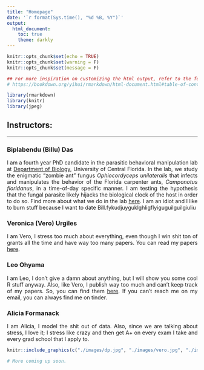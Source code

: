 ```yaml
---
title: "Homepage"
date: '`r format(Sys.time(), "%d %B, %Y")`'
output: 
  html_document:
    toc: true
    theme: darkly
---
```


<style>
body {text-align: justify}
</style>


```r
knitr::opts_chunk$set(echo = TRUE)
knitr::opts_chunk$set(warning = F)
knitr::opts_chunk$set(message = F)

## For more inspiration on customizing the html output, refer to the following:
# https://bookdown.org/yihui/rmarkdown/html-document.html#table-of-contents

```


```r
library(rmarkdown)
library(knitr)
library(jpeg)
```


## Instructors:

***

### Biplabendu (Billu) Das
    
I am a fourth year PhD candidate in the parasitic behavioral manipulation lab at [Department of Biology](http://sciences.ucf.edu/biology/), University of Central Florida. In the lab, we study the enigmatic "zombie ant" fungus _Ophiocordyceps unilateralis_ that infects and manipulates the behavior of the Florida carpenter ants, _Camponotus floridanus_, in a time-of-day specific manner. I am testing the hypothesis that the fungal parasite likely hijacks the biological clock of the host in order to do so. Find more about what we do in the lab [here](http://sciences.ucf.edu/biology/debekkerlab/). I am an idiot and I like to burn stuff because I want to date Bill.fykudjuyguklghligflyiguguilguilgiuliu

### Veronica (Vero) Urgiles

I am Vero, I stress too much about everything, even though I win shit ton of grants all the time and have way too many papers. You can read my papers [here](https://scholar.google.co.in/citations?user=nvjFNZ8AAAAJ&hl=en&oi=ao). 

### Leo Ohyama

I am Leo, I don't give a damn about anything, but I will show you some cool R stuff anyway. Also, like Vero, I publish way too much and can't keep track of my papers. So, you can find them [here](https://scholar.google.co.in/citations?user=_x_MH_kAAAAJ&hl=en&oi=ao). If you can't reach me on my email, you can always find me on tinder. 

### Alicia Formanack

I am Alicia, I model the shit out of data. Also, since we are talking about stress, I love it; I stress like crazy and then get A+ on every exam I take and every grad school that I apply to. 



```r
knitr::include_graphics(c("./images/dp.jpg", "./images/vero.jpg", "./images/leo.jpg", "./images/alcia.jpg"))
```


```r
# More coming up soon.
```

